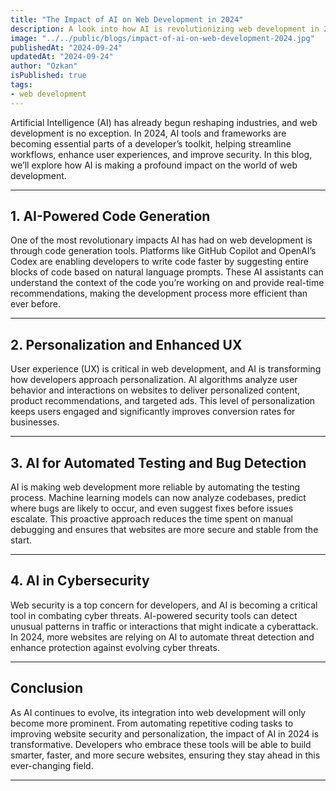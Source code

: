 ```yaml
---
title: "The Impact of AI on Web Development in 2024"
description: A look into how AI is revolutionizing web development in 2024.
image: "../../public/blogs/impact-of-ai-on-web-development-2024.jpg"
publishedAt: "2024-09-24"
updatedAt: "2024-09-24"
author: "Ozkan"
isPublished: true
tags:
- web development
---
```


Artificial Intelligence (AI) has already begun reshaping industries, and web development is no exception. In 2024, AI tools and frameworks are becoming essential parts of a developer’s toolkit, helping streamline workflows, enhance user experiences, and improve security. In this blog, we’ll explore how AI is making a profound impact on the world of web development.

---

## 1. AI-Powered Code Generation

One of the most revolutionary impacts AI has had on web development is through code generation tools. Platforms like GitHub Copilot and OpenAI’s Codex are enabling developers to write code faster by suggesting entire blocks of code based on natural language prompts. These AI assistants can understand the context of the code you’re working on and provide real-time recommendations, making the development process more efficient than ever before.



---

## 2. Personalization and Enhanced UX

User experience (UX) is critical in web development, and AI is transforming how developers approach personalization. AI algorithms analyze user behavior and interactions on websites to deliver personalized content, product recommendations, and targeted ads. This level of personalization keeps users engaged and significantly improves conversion rates for businesses.

---

## 3. AI for Automated Testing and Bug Detection

AI is making web development more reliable by automating the testing process. Machine learning models can now analyze codebases, predict where bugs are likely to occur, and even suggest fixes before issues escalate. This proactive approach reduces the time spent on manual debugging and ensures that websites are more secure and stable from the start.

---

## 4. AI in Cybersecurity

Web security is a top concern for developers, and AI is becoming a critical tool in combating cyber threats. AI-powered security tools can detect unusual patterns in traffic or interactions that might indicate a cyberattack. In 2024, more websites are relying on AI to automate threat detection and enhance protection against evolving cyber threats.

---

## Conclusion

As AI continues to evolve, its integration into web development will only become more prominent. From automating repetitive coding tasks to improving website security and personalization, the impact of AI in 2024 is transformative. Developers who embrace these tools will be able to build smarter, faster, and more secure websites, ensuring they stay ahead in this ever-changing field.

---
